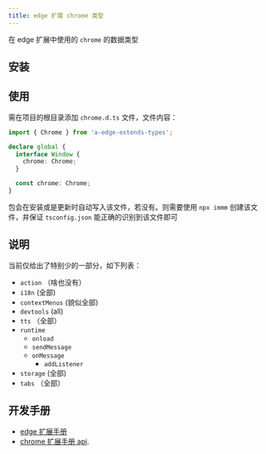 ```yaml
---
title: edge 扩展 chrome 类型
---
```


<PackageInfo packageName="a-edge-extends-types" />

在 edge 扩展中使用的 `chrome` 的数据类型

## 安装

<InstallInfo name="a-edge-extends-types" dev />

## 使用

需在项目的根目录添加 `chrome.d.ts` 文件，文件内容：

```ts
import { Chrome } from 'a-edge-extends-types';

declare global {
  interface Window {
    chrome: Chrome;
  }

  const chrome: Chrome;
}
```

包会在安装或是更新时自动写入该文件，若没有。则需要使用 `npx immm` 创建该文件，并保证 `tsconfig.json` 能正确的识别到该文件即可

## 说明

当前仅给出了特别少的一部分，如下列表：

- `action` （啥也没有）
- `i18n` (全部)
- `contextMenus` (貌似全部)
- `devtools` (all)
- `tts` （全部）
- `runtime`
  - `onload`
  - `sendMessage`
  - `onMessage`
    - `addListener`
- `storage` (全部)
- `tabs` （全部）

## 开发手册

- [edge 扩展手册](https://learn.microsoft.com/zh-cn/microsoft-edge/extensions-chromium/)
- [chrome 扩展手册 api](https://developer.chrome.com/docs/extensions/reference/api/tts?hl=zh-cn).
